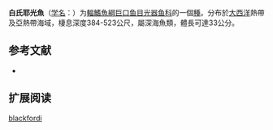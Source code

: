 {{Speciesbox
| name = 白氏耶光魚
| status = NE
| status_system = IUCN3.1
| image = 
| genus = Yarrella
| species = blackfordi
| authority = Goode & Bean, 1896
| synonyms = *''Polymetme blackfordi''<br /><small>Goode & Bean, 1896</small>
*''Varrela blackfordi''<br /><small>Goode & Bean, 1896</small>
*''Yarella blackfordi''<br /><small>Goode & Bean, 1896</small>
}}

'''白氏耶光魚'''（[[学名|学名]]：{{lang|la|''Yarrella blackfordi''}}）为[[輻鰭魚綱|輻鰭魚綱]][[巨口鱼目|巨口鱼目]][[光器鱼科|光器鱼科]]的一個[[種|種]]。分布於[[大西洋|大西洋]]熱帶及亞熱帶海域，棲息深度384-523公尺，屬深海魚類，體長可達33公分。

== 参考文献 ==
{{refbegin}}
*{{FishBase_species|genus=Yarrella|species=blackfordi|year=2012|month=2}}
{{refend}}

== 扩展阅读 ==
{{refbegin}}
{{wikispecies-inline|Yarrella blackfordi|白氏耶光魚}}
{{refend}}
{{Taxonbar|from=Q3762511}}

[[Category:耶光魚屬|blackfordi]]
